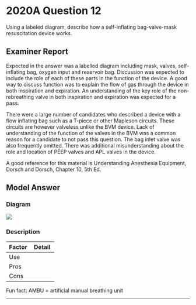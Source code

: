 # 2020A Question 12 

Using a labeled diagram, describe how a self-inflating bag-valve-mask resuscitation device works.


## Examiner Report

Expected in the answer was a labelled diagram including mask, valves, self-inflating bag, oxygen input and reservoir bag. Discussion was expected to include the role of each of these parts in the function of the device. A good way to discuss function was to explain the flow of gas through the device in both inspiration and expiration. An understanding of the key role of the non-rebreathing valve in both inspiration and expiration was expected for a pass.

There were a large number of candidates who described a device with a flow inflating bag such as a T-piece or other Mapleson circuits. These circuits are however valveless unlike the BVM device. Lack of understanding of the function of the valves in the BVM was a common reason for a candidate to not pass this question. The bag inlet valve was also frequently omitted. There was additional misunderstanding about the role and location of PEEP valves and APL valves in the device.

A good reference for this material is Understanding Anesthesia Equipment, Dorsch and Dorsch, Chapter 10, 5th Ed.

## Model Answer


### Diagram

<img src="/resources/bvm.svg">

### Description


|Factor|Detail|
| -- | -- |
|Use|<p>- Spontaneous ventilation</p><p>- Mechanical ventilation</p>|
|Pros|<p>Logistics:</p><p>- Simple</p><p>- Cheap</p><p>- Portable</p><p>- No power required (hand-compressible, self-expanding bag</p><p>- No O~2~ supply required (air inlet valve opens if subatmospheric)</p><br><p>Function:</p><p>- Compatible with face mask, LMA, ETT (15mm adaptor)</p><p>- Can deliver 100% O~2~ (2L bag + large reservoir)</p><p>- Protection against barotrauma (high pressure relief valve ~30cmH~2~O)</p><p>- Minimal dead space (non-rebreather valve close to patient)</p><p>- Relatively low resistance to flow in inspiration</p><p>- Minimal waste of fresh gas (one-way refill valve)</p>|
|Cons|<p>Logistics:</p><p>- Bulky near patient’s head</p><p>- No measurements (pressure, flow, CO~2~)</p><br><p>Function:</p><p>- Easy to overventilate + insufflate the stomach (rapidly re-inflating bag)</p><p>- Spont vent inspiratory pressure drop of 2cmH~2~O exceeds recommendation</p><p>- Valve malfunction or misassembly can cause barotrauma, failure of oxygenation and ventilation</p>|


Fun fact: AMBU = artificial manual breathing unit


--- 

